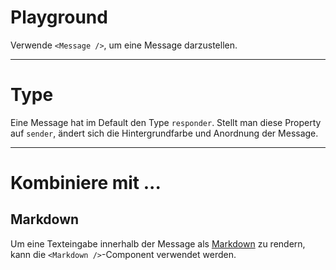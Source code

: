 # Playground

Verwende `<Message />`, um eine Message darzustellen.

<LiveCodeEditor />

---

# Type

Eine Message hat im Default den Type `responder`. Stellt man diese Property
auf `sender`, ändert sich die Hintergrundfarbe und Anordnung der Message.

<LiveCodeEditor example="sender" editorCollapsed />

---

# Kombiniere mit ...

## Markdown

Um eine Texteingabe innerhalb der Message als [Markdown](/03-components/content/markdown/overview)
zu rendern, kann die `<Markdown />`-Component verwendet werden.

<LiveCodeEditor example="markdown" editorCollapsed />
